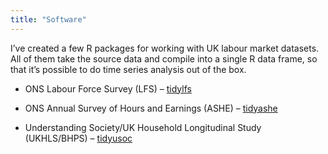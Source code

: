 ```yaml
---
title: "Software"
---
```


<!-- TODO: make this YAML based with nice display -->

I've created a few R packages for working with UK labour market datasets. All of them take the source data and compile into a single R data frame, so that it's possible to do time series analysis out of the box.

* ONS Labour Force Survey (LFS) -- [tidylfs](https://wklimowicz.github.io/tidylfs/)

* ONS Annual Survey of Hours and Earnings (ASHE) -- [tidyashe](https://github.com/wklimowicz/tidyashe)

* Understanding Society/UK Household Longitudinal Study (UKHLS/BHPS) -- [tidyusoc](https://wklimowicz.github.io/tidyusoc/)

